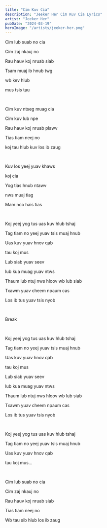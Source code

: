 ```yaml
---
title: "Cim Kuv Cia"
description: "Jeeker Her Cim Kuv Cia Lyrics"
artist: "Jeeker Her"
pubDate: "2024-03-19"
heroImage: "/artists/jeeker-her.png"
---
```


Cim lub suab no cia

Cim zaj nkauj no

Rau hauv koj nruab siab

Tsam muaj ib hnub twg

wb kev hlub

mus tsis tau

<br />

Cim kuv ntseg muag cia

Cim kuv lub npe

Rau hauv koj nruab plawv

Tias tiam neej no

koj tau hlub kuv los ib zaug

<br />

Kuv los yeej yuav khaws

koj cia

Yog tias hnub ntawv

nws muaj tiag

Mam nco hais tias

<br />

Koj yeej yog tus uas kuv hlub tshaj

Tag tiam no yeej yuav tsis muaj hnub

Uas kuv yuav hnov qab

tau koj mus

Lub siab yuav seev

lub kua muag yuav ntws

Thaum lub ntuj nws hloov wb lub siab

Txawm yuav cheem npaum cas

Los ib tus yuav tsis nyob

<br />

Break

<br />

Koj yeej yog tus uas kuv hlub tshaj

Tag tiam no yeej yuav tsis muaj hnub

Uas kuv yuav hnov qab

tau koj mus

Lub siab yuav seev

lub kua muag yuav ntws

Thaum lub ntuj nws hloov wb lub siab

Txawm yuav cheem npaum cas

Los ib tus yuav tsis nyob

<br />

Koj yeej yog tus uas kuv hlub tshaj

Tag tiam no yeej yuav tsis muaj hnub

Uas kuv yuav hnov qab

tau koj mus...

<br />

Cim lub suab no cia

Cim zaj nkauj no

Rau hauv koj nruab siab

Tias tiam neej no

Wb tau sib hlub los ib zaug
